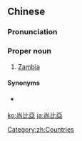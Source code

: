 ==Chinese==
{{zh-forms|s=尚比亚|gloss=-}}

===Pronunciation===
{{zh-pron
|m=Shàngbǐ亞
|c=soeng6 bei2 aa3
|cat=pn
}}

===Proper noun===
{{zh-proper noun}}

# {{lb|zh|Taiwan}} [[Zambia]]

====Synonyms====
* {{qualifier|Mainland China}} {{zh-l|贊比亞}}

[[Category:zh:Countries]]

[[ko:尚比亞]]
[[ja:尚比亞]]